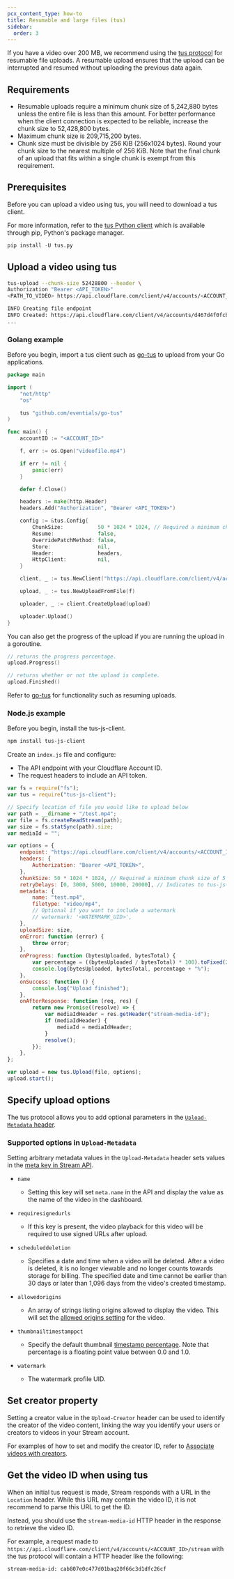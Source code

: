 ```yaml
---
pcx_content_type: how-to
title: Resumable and large files (tus)
sidebar:
  order: 3
---
```


If you have a video over 200 MB, we recommend using the [tus protocol](https://tus.io/) for resumable file uploads. A resumable upload ensures that the upload can be interrupted and resumed without uploading the previous data again.

## Requirements

- Resumable uploads require a minimum chunk size of 5,242,880 bytes unless the entire file is less than this amount. For better performance when the client connection is expected to be reliable, increase the chunk size to 52,428,800 bytes.
- Maximum chunk size is 209,715,200 bytes.
- Chunk size must be divisible by 256 KiB (256x1024 bytes). Round your chunk size to the nearest multiple of 256 KiB. Note that the final chunk of an upload that fits within a single chunk is exempt from this requirement.


## Prerequisites

Before you can upload a video using tus, you will need to download a tus client. 

For more information, refer to the [tus Python client](https://github.com/tus/tus-py-client) which is available through pip, Python's package manager. 

```python title="Install Python client"
pip install -U tus.py
```

## Upload a video using tus

```sh title="Upload using tus"
tus-upload --chunk-size 52428800 --header \
Authorization "Bearer <API_TOKEN>" 
<PATH_TO_VIDEO> https://api.cloudflare.com/client/v4/accounts/<ACCOUNT_ID>/stream
```

```sh title="tus response"
INFO Creating file endpoint
INFO Created: https://api.cloudflare.com/client/v4/accounts/d467d4f0fcbcd9791b613bc3a9599cdc/stream/dd5d531a12de0c724bd1275a3b2bc9c6
...
```

### Golang example

Before you begin, import a tus client such as [go-tus](https://github.com/eventials/go-tus) to upload from your Go applications. 

```go title="Upload with Golang"
package main

import (
	"net/http"
	"os"

	tus "github.com/eventials/go-tus"
)

func main() {
	accountID := "<ACCOUNT_ID>"

	f, err := os.Open("videofile.mp4")

	if err != nil {
		panic(err)
	}

	defer f.Close()

	headers := make(http.Header)
	headers.Add("Authorization", "Bearer <API_TOKEN>")

	config := &tus.Config{
		ChunkSize:           50 * 1024 * 1024, // Required a minimum chunk size of 5 MB, here we use 50 MB.
		Resume:              false,
		OverridePatchMethod: false,
		Store:               nil,
		Header:              headers,
		HttpClient:          nil,
	}

	client, _ := tus.NewClient("https://api.cloudflare.com/client/v4/accounts/"+ accountID +"/stream", config)

	upload, _ := tus.NewUploadFromFile(f)

	uploader, _ := client.CreateUpload(upload)

	uploader.Upload()
}
```

You can also get the progress of the upload if you are running the upload in a goroutine.

```go title="Get progress of upload"
// returns the progress percentage.
upload.Progress()

// returns whether or not the upload is complete.
upload.Finished()
```

Refer to [go-tus](https://github.com/eventials/go-tus) for functionality such as resuming uploads.

### Node.js example

Before you begin, install the tus-js-client.

```sh title="Install tus-js-client"
npm install tus-js-client
```

Create an `index.js` file and configure:

- The API endpoint with your Cloudflare Account ID.
- The request headers to include an API token.

```js title="Configure index.js"
var fs = require("fs");
var tus = require("tus-js-client");

// Specify location of file you would like to upload below
var path = __dirname + "/test.mp4";
var file = fs.createReadStream(path);
var size = fs.statSync(path).size;
var mediaId = "";

var options = {
	endpoint: "https://api.cloudflare.com/client/v4/accounts/<ACCOUNT_ID>/stream",
	headers: {
		Authorization: "Bearer <API_TOKEN>",
	},
	chunkSize: 50 * 1024 * 1024, // Required a minimum chunk size of 5 MB. Here we use 50 MB.
	retryDelays: [0, 3000, 5000, 10000, 20000], // Indicates to tus-js-client the delays after which it will retry if the upload fails.
	metadata: {
		name: "test.mp4",
		filetype: "video/mp4",
		// Optional if you want to include a watermark
		// watermark: '<WATERMARK_UID>',
	},
	uploadSize: size,
	onError: function (error) {
		throw error;
	},
	onProgress: function (bytesUploaded, bytesTotal) {
		var percentage = ((bytesUploaded / bytesTotal) * 100).toFixed(2);
		console.log(bytesUploaded, bytesTotal, percentage + "%");
	},
	onSuccess: function () {
		console.log("Upload finished");
	},
	onAfterResponse: function (req, res) {
		return new Promise((resolve) => {
			var mediaIdHeader = res.getHeader("stream-media-id");
			if (mediaIdHeader) {
				mediaId = mediaIdHeader;
			}
			resolve();
		});
	},
};

var upload = new tus.Upload(file, options);
upload.start();
```

## Specify upload options

The tus protocol allows you to add optional parameters in the [`Upload-Metadata` header](https://tus.io/protocols/resumable-upload.html#upload-metadata).

### Supported options in `Upload-Metadata`

Setting arbitrary metadata values in the `Upload-Metadata` header sets values in the [meta key in Stream API](/api/operations/stream-videos-list-videos).

- `name`

  - Setting this key will set `meta.name` in the API and display the value as the name of the video in the dashboard.

- `requiresignedurls`

  - If this key is present, the video playback for this video will be required to use signed URLs after upload.

- `scheduleddeletion`

  - Specifies a date and time when a video will be deleted. After a video is deleted, it is no longer viewable and no longer counts towards storage for billing. The specified date and time cannot be earlier than 30 days or later than 1,096 days from the video's created timestamp.

- `allowedorigins`

  - An array of strings listing origins allowed to display the video. This will set the [allowed origins setting](/stream/viewing-videos/securing-your-stream/#security-considerations) for the video.

- `thumbnailtimestamppct`

  - Specify the default thumbnail [timestamp percentage](/stream/viewing-videos/displaying-thumbnails/). Note that percentage is a floating point value between 0.0 and 1.0.

- `watermark`

  - The watermark profile UID.

## Set creator property

Setting a creator value in the `Upload-Creator` header can be used to identify the creator of the video content, linking the way you identify your users or creators to videos in your Stream account.

For examples of how to set and modify the creator ID, refer to [Associate videos with creators](/stream/manage-video-library/creator-id/).

## Get the video ID when using tus

When an initial tus request is made, Stream responds with a URL in the `Location` header. While this URL may contain the video ID, it is not recommend to parse this URL to get the ID.

Instead, you should use the `stream-media-id` HTTP header in the response to retrieve the video ID.

For example, a request made to `https://api.cloudflare.com/client/v4/accounts/<ACCOUNT_ID>/stream` with the tus protocol will contain a HTTP header like the following:

```
stream-media-id: cab807e0c477d01baq20f66c3d1dfc26cf
```
